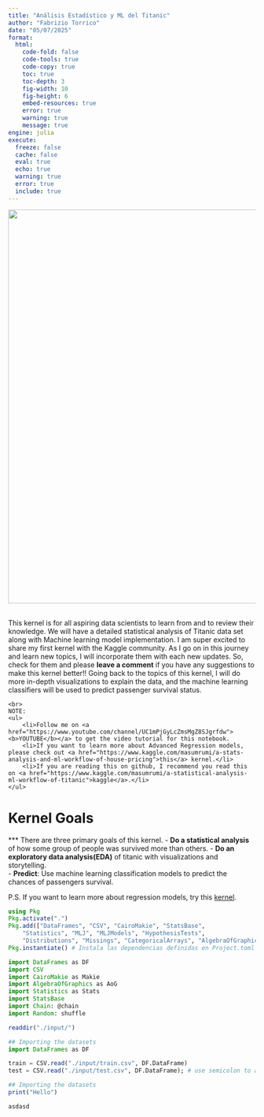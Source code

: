 ```yaml
---
title: "Análisis Estadístico y ML del Titanic"
author: "Fabrizio Torrico"
date: "05/07/2025"
format:
  html:
    code-fold: false
    code-tools: true
    code-copy: true
    toc: true
    toc-depth: 3
    fig-width: 10
    fig-height: 6
    embed-resources: true
    error: true
    warning: true
    message: true
engine: julia
execute:
  freeze: false
  cache: false
  eval: true
  echo: true
  warning: true
  error: true
  include: true
---
```



<img src="http://data.freehdw.com/ships-titanic-vehicles-best.jpg"  Width="800">

<a id="introduction" ></a><br>
This kernel is for all aspiring data scientists to learn from and to review their knowledge. We will have a detailed statistical analysis of Titanic data set along with Machine learning model implementation. I am super excited to share my first kernel with the Kaggle community. As I go on in this journey and learn new topics, I will incorporate them with each new updates. So, check for them and please <b>leave a comment</b> if you have any suggestions to make this kernel better!! Going back to the topics of this kernel, I will do more in-depth visualizations to explain the data, and the machine learning classifiers will be used to predict passenger survival status.

<div style="text-align: left"> 
    <br>
    NOTE:
    <ul>
        <li>Follow me on <a href="https://www.youtube.com/channel/UC1mPjGyLcZmsMgZ8SJgrfdw"><b>YOUTUBE</b></a> to get the video tutorial for this notebook.
        <li>If you want to learn more about Advanced Regression models, please check out <a href="https://www.kaggle.com/masumrumi/a-stats-analysis-and-ml-workflow-of-house-pricing">this</a> kernel.</li>
        <li>If you are reading this on github, I recommend you read this on <a href="https://www.kaggle.com/masumrumi/a-statistical-analysis-ml-workflow-of-titanic">kaggle</a>.</li>
    </ul>
</div>

# Kernel Goals
<a id="aboutthiskernel"></a>
***
There are three primary goals of this kernel.
- <b>Do a statistical analysis</b> of how some group of people was survived more than others. 
- <b>Do an exploratory data analysis(EDA)</b> of titanic with visualizations and storytelling.  
- <b>Predict</b>: Use machine learning classification models to predict the chances of passengers survival.

P.S. If you want to learn more about regression models, try this [kernel](https://www.kaggle.com/masumrumi/a-stats-analysis-and-ml-workflow-of-house-pricing/edit/run/9585160). 

```julia
using Pkg
Pkg.activate(".")
Pkg.add(["DataFrames", "CSV", "CairoMakie", "StatsBase",
    "Statistics", "MLJ", "MLJModels", "HypothesisTests",
    "Distributions", "Missings", "CategoricalArrays", "AlgebraOfGraphics", "Chain"])
Pkg.instantiate() # Instala las dependencias definidas en Project.toml
```

```julia
import DataFrames as DF
import CSV
import CairoMakie as Makie
import AlgebraOfGraphics as AoG
import Statistics as Stats
import StatsBase
import Chain: @chain
import Random: shuffle
```

```julia
readdir("./input/")
```

```julia
## Importing the datasets
import DataFrames as DF

train = CSV.read("./input/train.csv", DF.DataFrame)
test = CSV.read("./input/test.csv", DF.DataFrame); # use semicolon to avoid printing the DataFrame
```

```julia
## Importing the datasets
print("Hello")
```



```julia
asdasd
```